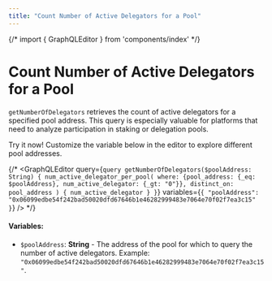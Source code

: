 ```yaml
---
title: "Count Number of Active Delegators for a Pool"
---
```




{/* import { GraphQLEditor } from 'components/index' */}


# Count Number of Active Delegators for a Pool

`getNumberOfDelegators` retrieves the count of active delegators for a specified pool address. This query is especially valuable for platforms that need to analyze participation in staking or delegation pools.

<Aside type="note">
Try it now! Customize the variable below in the editor to explore different pool addresses.
</Aside>


{/* <GraphQLEditor
  query={`query getNumberOfDelegators($poolAddress: String) {
  num_active_delegator_per_pool(
    where: {pool_address: {_eq: $poolAddress}, num_active_delegator: {_gt: "0"}},
    distinct_on: pool_address
  ) {
    num_active_delegator
  }
}`}
  variables={`{
  "poolAddress": "0x06099edbe54f242bad50020dfd67646b1e46282999483e7064e70f02f7ea3c15"
}`}
/> */}
#### Variables:
- `$poolAddress`: **String** - The address of the pool for which to query the number of active delegators. Example: `"0x06099edbe54f242bad50020dfd67646b1e46282999483e7064e70f02f7ea3c15"`.
